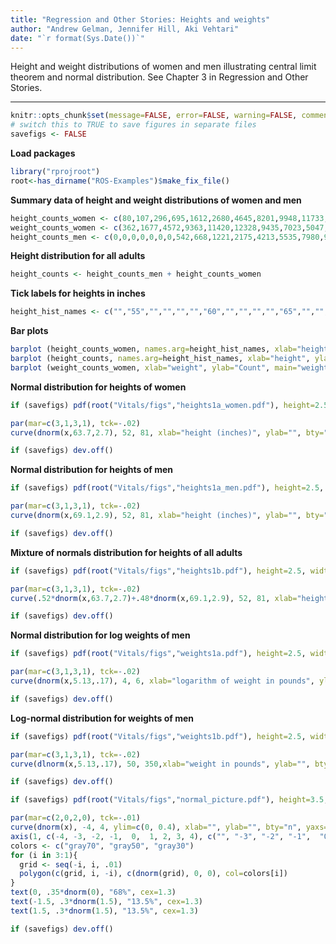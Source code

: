 ```yaml
---
title: "Regression and Other Stories: Heights and weights"
author: "Andrew Gelman, Jennifer Hill, Aki Vehtari"
date: "`r format(Sys.Date())`"
---
```

Height and weight distributions of women and men illustrating
central limit theorem and normal distribution. See Chapter 3 in
Regression and Other Stories.

-------------


```r
knitr::opts_chunk$set(message=FALSE, error=FALSE, warning=FALSE, comment=NA)
# switch this to TRUE to save figures in separate files
savefigs <- FALSE
```

**Load packages**

```r
library("rprojroot")
root<-has_dirname("ROS-Examples")$make_fix_file()
```

**Summary data of height and weight distributions of women and men**

```r
height_counts_women <- c(80,107,296,695,1612,2680,4645,8201,9948,11733,10270,9942,6181,3990,2131,1154,245,257,0,0,0,0)*10339/74167
weight_counts_women <- c(362,1677,4572,9363,11420,12328,9435,7023,5047,3621,2753,2081,1232,887,2366)*10339/74167
height_counts_men <- c(0,0,0,0,0,0,0,542,668,1221,2175,4213,5535,7980,9566,9578,8867,6716,5019,2745,1464,1263)*9983/67552
```

**Height distribution for all adults**

```r
height_counts <- height_counts_men + height_counts_women
```

**Tick labels for heights in inches**

```r
height_hist_names <- c("","55","","","","","60","","","","","65","","","","","70","","","","","75")
```

**Bar plots**

```r
barplot (height_counts_women, names.arg=height_hist_names, xlab="height", ylab="Count", main="heights of women\n(histogram)")
barplot (height_counts, names.arg=height_hist_names, xlab="height", ylab="Count", main="heights of all adults\n(histogram)")
barplot (weight_counts_women, xlab="weight", ylab="Count", main="weights of women\n(histogram)")
```

**Normal distribution for heights of women**

```r
if (savefigs) pdf(root("Vitals/figs","heights1a_women.pdf"), height=2.5, width=3.5)
```
```r
par(mar=c(3,1,3,1), tck=-.02)
curve(dnorm(x,63.7,2.7), 52, 81, xlab="height (inches)", ylab="", bty="n", yaxs="i", main="heights of women\n(normal distribution)", yaxt="n",mgp=c(1.5,.5,0),cex.main=.9)
```
```r
if (savefigs) dev.off()
```

**Normal distribution for heights of men**

```r
if (savefigs) pdf(root("Vitals/figs","heights1a_men.pdf"), height=2.5, width=3.5)
```
```r
par(mar=c(3,1,3,1), tck=-.02)
curve(dnorm(x,69.1,2.9), 52, 81, xlab="height (inches)", ylab="", bty="n", yaxs="i", main="heights of men\n(normal distribution)", yaxt="n", mgp=c(1.5,.5,0), cex.main=.9)
```
```r
if (savefigs) dev.off()
```

**Mixture of normals distribution for heights of all adults**

```r
if (savefigs) pdf(root("Vitals/figs","heights1b.pdf"), height=2.5, width=3.5)
```
```r
par(mar=c(3,1,3,1), tck=-.02)
curve(.52*dnorm(x,63.7,2.7)+.48*dnorm(x,69.1,2.9), 52, 81, xlab="height (inches)", ylab="", bty="n", yaxs="i", main="heights of all adults\n(not a normal distribution)", yaxt="n",mgp=c(1.5,.5,0), cex.main=.9)
```
```r
if (savefigs) dev.off()
```

**Normal distribution for log weights of men**

```r
if (savefigs) pdf(root("Vitals/figs","weights1a.pdf"), height=2.5, width=3.5)
```
```r
par(mar=c(3,1,3,1), tck=-.02)
curve(dnorm(x,5.13,.17), 4, 6, xlab="logarithm of weight in pounds", ylab="", bty="n", yaxs="i", main="log weights of men\n(normal distribution)", yaxt="n", mgp=c(1.5,.5,0), cex.main=.9)
```
```r
if (savefigs) dev.off()
```

**Log-normal distribution for weights of men**

```r
if (savefigs) pdf(root("Vitals/figs","weights1b.pdf"), height=2.5, width=3.5)
```
```r
par(mar=c(3,1,3,1), tck=-.02)
curve(dlnorm(x,5.13,.17), 50, 350,xlab="weight in pounds", ylab="", bty="n", yaxs="i", main="weights of men\n(lognormal distribution)", yaxt="n", mgp=c(1.5,.5,0), cex.main=.9)
```
```r
if (savefigs) dev.off()

```
```r
if (savefigs) pdf(root("Vitals/figs","normal_picture.pdf"), height=3.5, width=7, colormodel="gray")
```
```r
par(mar=c(2,0,2,0), tck=-.01)
curve(dnorm(x), -4, 4, ylim=c(0, 0.4), xlab="", ylab="", bty="n", yaxs="i", main="normal distribution", xaxt="n", yaxt="n")
axis(1, c(-4, -3, -2, -1,  0,  1, 2, 3, 4), c("", "-3", "-2", "-1",  "0",  "1", "2", "3", ""), mgp=c(1.5, .5, 0), cex.axis=1.2)
colors <- c("gray70", "gray50", "gray30")
for (i in 3:1){
  grid <- seq(-i, i, .01)
  polygon(c(grid, i, -i), c(dnorm(grid), 0, 0), col=colors[i])
}
text(0, .35*dnorm(0), "68%", cex=1.3)
text(-1.5, .3*dnorm(1.5), "13.5%", cex=1.3)
text(1.5, .3*dnorm(1.5), "13.5%", cex=1.3)
```
```r
if (savefigs) dev.off()
```

